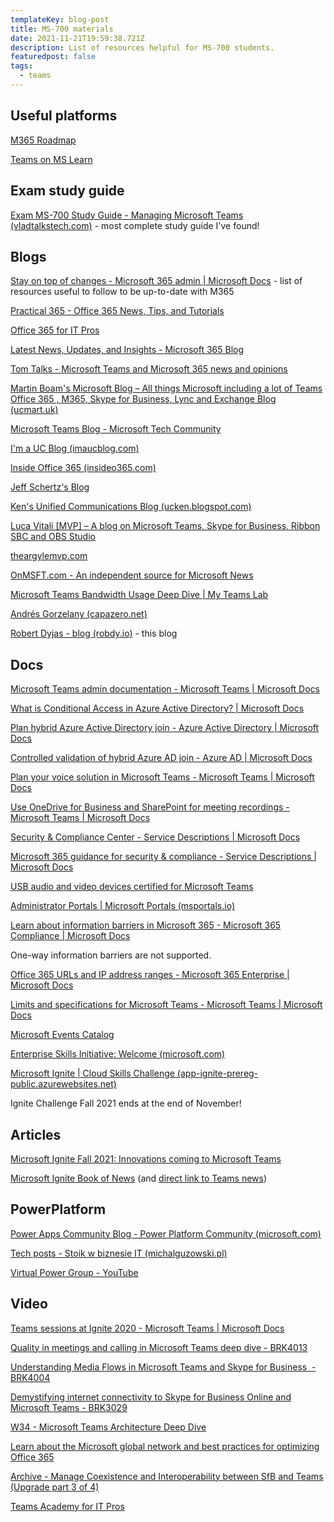 ```yaml
---
templateKey: blog-post
title: MS-700 materials
date: 2021-11-21T19:59:38.721Z
description: List of resources helpful for MS-700 students.
featuredpost: false
tags:
  - teams
---
```

## Useful platforms

[M365 Roadmap](https://www.microsoft.com/en-us/microsoft-365/roadmap?filters=) 

[Teams on MS Learn](https://docs.microsoft.com/en-us/learn/teams/)

## Exam study guide

[Exam MS-700 Study Guide - Managing Microsoft Teams (vladtalkstech.com)](https://vladtalkstech.com/ms-700-study-guide-managing-microsoft-teams) - most complete study guide I've found!

## Blogs

[Stay on top of changes - Microsoft 365 admin | Microsoft Docs](https://docs.microsoft.com/en-us/microsoft-365/admin/manage/stay-on-top-of-updates?view=o365-worldwide) - list of resources useful to follow to be up-to-date with M365

[Practical 365 - Office 365 News, Tips, and Tutorials](https://practical365.com/)

[Office 365 for IT Pros](https://office365itpros.com/)

[Latest News, Updates, and Insights - Microsoft 365 Blog](https://www.microsoft.com/en-us/microsoft-365/blog/)

[Tom Talks - Microsoft Teams and Microsoft 365 news and opinions](https://tomtalks.blog/)

[Martin Boam's Microsoft Blog – All things Microsoft including a lot of Teams Office 365 , M365, Skype for Business, Lync and Exchange Blog (ucmart.uk)](https://ucmart.uk/)

[Microsoft Teams Blog - Microsoft Tech Community](https://techcommunity.microsoft.com/t5/microsoft-teams-blog/bg-p/MicrosoftTeamsBlog)

[I'm a UC Blog (imaucblog.com)](http://imaucblog.com/)

[Inside Office 365 (insideo365.com)](https://blog.insideo365.com/)

[Jeff Schertz's Blog](http://blog.schertz.name/)

[Ken's Unified Communications Blog (ucken.blogspot.com)](https://ucken.blogspot.com/)

[Luca Vitali [MVP] – A blog on Microsoft Teams, Skype for Business, Ribbon SBC and OBS Studio](https://lucavitali.wordpress.com/)

[theargylemvp.com](https://www.theargylemvp.com/)

[OnMSFT.com - An independent source for Microsoft News](https://www.onmsft.com/)

[Microsoft Teams Bandwidth Usage Deep Dive | My Teams Lab](https://www.myteamslab.com/2019/10/microsoft-teams-bandwidth-usage-deep.html)

[Andrés Gorzelany (capazero.net)](https://get-itips.capazero.net/)

[Robert Dyjas - blog (robdy.io)](https://robdy.io/) - this blog

## Docs

[Microsoft Teams admin documentation - Microsoft Teams | Microsoft Docs](https://docs.microsoft.com/en-us/MicrosoftTeams/)

[What is Conditional Access in Azure Active Directory? | Microsoft Docs](https://docs.microsoft.com/en-us/azure/active-directory/conditional-access/overview)

[Plan hybrid Azure Active Directory join - Azure Active Directory | Microsoft Docs](https://docs.microsoft.com/en-us/azure/active-directory/devices/hybrid-azuread-join-plan)

[Controlled validation of hybrid Azure AD join - Azure AD | Microsoft Docs](https://docs.microsoft.com/en-us/azure/active-directory/devices/hybrid-azuread-join-control)

[Plan your voice solution in Microsoft Teams - Microsoft Teams | Microsoft Docs](https://docs.microsoft.com/en-us/microsoftteams/cloud-voice-landing-page)

[Use OneDrive for Business and SharePoint for meeting recordings - Microsoft Teams | Microsoft Docs](https://docs.microsoft.com/en-us/microsoftteams/tmr-meeting-recording-change)

[Security & Compliance Center - Service Descriptions | Microsoft Docs](https://docs.microsoft.com/en-us/office365/servicedescriptions/office-365-platform-service-description/office-365-securitycompliance-center)

[Microsoft 365 guidance for security & compliance - Service Descriptions | Microsoft Docs](https://docs.microsoft.com/en-us/office365/servicedescriptions/microsoft-365-service-descriptions/microsoft-365-tenantlevel-services-licensing-guidance/microsoft-365-security-compliance-licensing-guidance)

[USB audio and video devices certified for Microsoft Teams](https://docs.microsoft.com/en-us/microsoftteams/devices/usb-devices "https\://docs.microsoft.com/en-us/microsoftteams/devices/usb-devices")

[Administrator Portals | Microsoft Portals (msportals.io)](https://msportals.io/ "https\://msportals.io/")

[Learn about information barriers in Microsoft 365 - Microsoft 365 Compliance | Microsoft Docs](https://docs.microsoft.com/en-us/microsoft-365/compliance/information-barriers?view=o365-worldwide "https\://docs.microsoft.com/en-us/microsoft-365/compliance/information-barriers?view=o365-worldwide")

<Warning>

One-way information barriers are not supported.

</Warning>

[Office 365 URLs and IP address ranges - Microsoft 365 Enterprise | Microsoft Docs](https://docs.microsoft.com/en-us/microsoft-365/enterprise/urls-and-ip-address-ranges?view=o365-worldwide "https\://docs.microsoft.com/en-us/microsoft-365/enterprise/urls-and-ip-address-ranges?view=o365-worldwide")

[Limits and specifications for Microsoft Teams - Microsoft Teams | Microsoft Docs](https://docs.microsoft.com/en-us/microsoftteams/limits-specifications-teams)

[Microsoft Events Catalog](https://events.microsoft.com/en-us/allevents/?language=English&language=Polski)

[Enterprise Skills Initiative: Welcome (microsoft.com)](https://esi.microsoft.com/)

[Microsoft Ignite | Cloud Skills Challenge (app-ignite-prereg-public.azurewebsites.net)](https://app-ignite-prereg-public.azurewebsites.net/Ignite/registration/Fall2021)

<Tip>

Ignite Challenge Fall 2021 ends at the end of November!

</Tip>

## Articles

[Microsoft Ignite Fall 2021: Innovations coming to Microsoft Teams](https://techcommunity.microsoft.com/t5/microsoft-teams-blog/microsoft-ignite-fall-2021-innovations-coming-to-microsoft-teams/ba-p/2824127)

[Microsoft Ignite Book of News](https://news.microsoft.com/ignite-november-2021-book-of-news/) (and [direct link to Teams news](https://news.microsoft.com/ignite-november-2021-book-of-news/#a-42-microsoft-teams))

## PowerPlatform

[Power Apps Community Blog - Power Platform Community (microsoft.com)](https://powerusers.microsoft.com/t5/Power-Apps-Community-Blog/bg-p/PowerAppsBlog)

[Tech posts - Stoik w biznesie IT (michalguzowski.pl)](https://michalguzowski.pl/tech/)

[Virtual Power Group - YouTube](https://www.youtube.com/channel/UCPqOPNIPu-GwY3Wei9lazfw)

## Video

[Teams sessions at Ignite 2020 - Microsoft Teams | Microsoft Docs](https://docs.microsoft.com/en-us/microsoftteams/ignite-2020-landing-page)

[Quality in meetings and calling in Microsoft Teams deep dive - BRK4013](https://youtu.be/oTCVoBYnHNk) 

[Understanding Media Flows in Microsoft Teams and Skype for Business  - BRK4004](https://youtu.be/aD5mUg2ZzLQ) 

[Demystifying internet connectivity to Skype for Business Online and Microsoft Teams - BRK3029](https://youtu.be/Vy0eigN0Dzs) 

[W34 - Microsoft Teams Architecture Deep Dive](https://youtu.be/FKjaCj10D68) 

[Learn about the Microsoft global network and best practices for optimizing Office 365](https://youtu.be/lZwvitkvg6A) 

[Archive - Manage Coexistence and Interoperability between SfB and Teams (Upgrade part 3 of 4)](https://youtu.be/wEc9u4S3GIA) 

[Teams Academy for IT Pros](https://www.youtube.com/playlist?list=PLaSOUojkSiGnKuE30ckcjnDVkMNqDv0Vl)